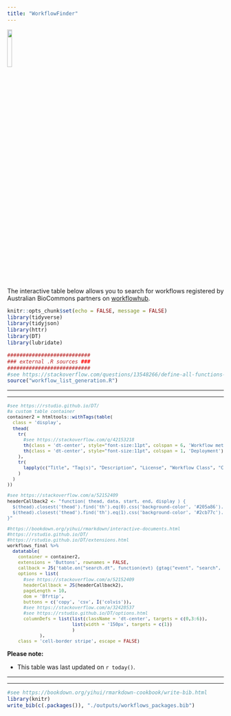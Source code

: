```yaml
---
title: "WorkflowFinder"
---
```


<style type="text/css">
.main-container {
  max-width: 1500px;
  margin-left: auto;
  margin-right: auto;
}
</style>

[![](./images/Australian-Biocommons-Logo-Horizontal-144dpi-Transparent.png){width=15%}](https://www.biocommons.org.au/services)

The interactive table below allows you to search for workflows registered by Australian BioCommons partners on [workflowhub](https://workflowhub.eu/programmes/8).

```r
knitr::opts_chunk$set(echo = FALSE, message = FALSE)
library(tidyverse)
library(tidyjson)
library(httr)
library(DT)
library(lubridate)

###########################
### external .R sources ###
###########################
#see https://stackoverflow.com/questions/13548266/define-all-functions-in-one-r-file-call-them-from-another-r-file-how-if-pos
source("workflow_list_generation.R")

```

---

---

<font size="2">
```r

#see https://rstudio.github.io/DT/
#a custom table container
container2 = htmltools::withTags(table(
  class = 'display',
  thead(
    tr(
      #see https://stackoverflow.com/q/42153218
      th(class = 'dt-center', style="font-size:11pt", colspan = 6, 'Workflow metadata'),
      th(class = 'dt-center', style="font-size:11pt", colspan = 1, 'Deployment')
    ),
    tr(
      lapply(c("Title", "Tag(s)", "Description", "License", "Workflow Class", "Contributing team(s)", "Successful infrastructure deployment(s)"), th)
    )
  )
))

#see https://stackoverflow.com/a/52152409
headerCallback2 <- "function( thead, data, start, end, display ) {
  $(thead).closest('thead').find('th').eq(0).css('background-color', '#205a86').css('color', '#ffffff');
  $(thead).closest('thead').find('th').eq(1).css('background-color', '#2cb77c').css('color', '#ffffff');
}"

#https://bookdown.org/yihui/rmarkdown/interactive-documents.html
#https://rstudio.github.io/DT/
#https://rstudio.github.io/DT/extensions.html
workflows_final %>%
  datatable(
    container = container2,
    extensions = 'Buttons', rownames = FALSE,
    callback = JS('table.on("search.dt", function(evt) {gtag("event", "search", {search_term: $(evt.target).parent().find("input").val()})})'),
    options = list(
      #see https://stackoverflow.com/a/52152409
      headerCallback = JS(headerCallback2), 
      pageLength = 10, 
      dom = 'Bfrtip', 
      buttons = c('copy', 'csv', I('colvis')),
      #see https://stackoverflow.com/a/32428537
      #see https://rstudio.github.io/DT/options.html
      columnDefs = list(list(className = 'dt-center', targets = c(0,3:6)),
                        list(width = '150px', targets = c(1))
                        )
            ), 
    class = 'cell-border stripe', escape = FALSE)

```
</font>
<script>
$(document).ready(function () {
    $('body').on('click','a',function(evt){var l=$(evt.currentTarget); if (l.attr("ga-id") && l.attr("ga-product")) {gtag("event", "select_content", {content_type: l.attr("ga-product"),item_id: l.attr("ga-id")});};})
    });
</script>

**Please note:**

- This table was last updated on ```r today()```.

---

---

```r
#see https://bookdown.org/yihui/rmarkdown-cookbook/write-bib.html
library(knitr)
write_bib(c(.packages()), "./outputs/workflows_packages.bib")
```
